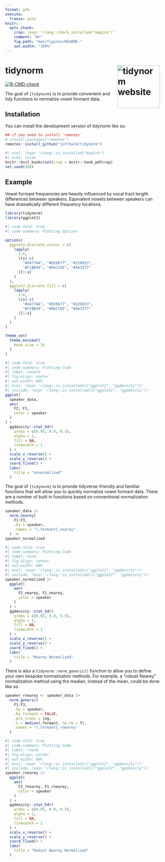 ```yaml
---
format: gfm
execute:
  freeze: auto
knitr: 
  opts_chunk: 
    crop: !expr 'rlang::check_installed("magick")'
    comment: "#>"
    fig.path: "man/figures/README-"
    out.width: "100%"
---
```


<!-- README.md is generated from README.Rmd. Please edit that file -->

# tidynorm <a href="https://jofrhwld.github.io/tidynorm/"><img src="man/figures/logo.svg" alt="tidynorm website" align="right" height="139"/></a>

<!-- badges: start -->

[![R-CMD-check](https://github.com/JoFrhwld/tidynorm/actions/workflows/R-CMD-check.yaml/badge.svg)](https://github.com/JoFrhwld/tidynorm/actions/workflows/R-CMD-check.yaml)

<!-- badges: end -->

The goal of `{tidynorm}` is to provide convenient and tidy functions to normalize vowel formant data.

## Installation

You can install the development version of tidynorm like so:

``` r
## if you need to install `remotes`
# install.packages("remotes")
remotes::install_github("jofrhwld/tidynorm")
```

```r
#| eval: !expr 'rlang::is_installed("magick")'
#| echo: false
knitr::knit_hooks$set(crop = knitr::hook_pdfcrop)
set.seed(200)
```

## Example

Vowel formant frequencies are heavily influenced by vocal tract length differences between speakers.
Equivalent vowels between speakers can have dramatically different frequency locations.

```r
library(tidynorm)
library(ggplot2)
```

```r
#| code-fold: true
#| code-summary: Plotting Options

options(
  ggplot2.discrete.colour = c(
    lapply(
      1:6,
      \(x) c(
        "#4477AA", "#EE6677", "#228833",
        "#CCBB44", "#66CCEE", "#AA3377"
      )[1:x]
    )
  ),
  ggplot2.discrete.fill = c(
    lapply(
      1:6,
      \(x) c(
        "#4477AA", "#EE6677", "#228833",
        "#CCBB44", "#66CCEE", "#AA3377"
      )[1:x]
    )
  )
)

theme_set(
  theme_minimal(
    base_size = 16
  )
)
```

```r
#| code-fold: true
#| code-summary: Plotting Code
#| label: unnorm
#| fig-align: center
#| out-width: 80%
#| eval: !expr 'rlang::is_installed(c("ggplot2", "ggdensity"))'
#| include: !expr 'rlang::is_installed(c("ggplot2", "ggdensity"))'
ggplot(
  speaker_data,
  aes(
    F2, F1,
    color = speaker
  )
) +
  ggdensity::stat_hdr(
    probs = c(0.95, 0.8, 0.5),
    alpha = 1,
    fill = NA,
    linewidth = 1
  ) +
  scale_x_reverse() +
  scale_y_reverse() +
  coord_fixed() +
  labs(
    title = "unnormalized"
  )
```

The goal of `{tidynorm}` is to provide tidyverse-friendly and familiar functions that will allow you to quickly normalize vowel formant data.
There are a number of built in functions based on conventional normalization methods.

```r
speaker_data |>
  norm_nearey(
    F1:F3,
    .by = speaker,
    .names = "{.formant}_nearey"
  ) ->
speaker_normalized
```

```r
#| code-fold: true
#| code-summary: Plotting Code
#| label: norm
#| fig-align: center
#| out-width: 60%
#| eval: !expr 'rlang::is_installed(c("ggplot2", "ggdensity"))'
#| include: !expr 'rlang::is_installed(c("ggplot2", "ggdensity"))'
speaker_normalized |>
  ggplot(
    aes(
      F2_nearey, F1_nearey,
      color = speaker
    )
  ) +
  ggdensity::stat_hdr(
    probs = c(0.95, 0.8, 0.5),
    alpha = 1,
    fill = NA,
    linewidth = 1
  ) +
  scale_x_reverse() +
  scale_y_reverse() +
  coord_fixed() +
  labs(
    title = "Nearey Normalized"
  )
```

There is also a `tidynorm::norm_generic()` function to allow you to define your own bespoke normalization methods.
For example, a "robust Nearey" normalization method using the median, instead of the mean, could be done like so.

```r
speaker_rnearey <- speaker_data |>
  norm_generic(
    F1:F3,
    .by = speaker,
    .by_formant = FALSE,
    .pre_trans = log,
    .L = median(.formant, na.rm = T),
    .names = "{.formant}_rnearey"
  )
```

```r
#| code-fold: true
#| code-summary: Plotting Code
#| label: rnorm
#| fig-align: center
#| out-width: 60%
#| eval: !expr 'rlang::is_installed(c("ggplot2", "ggdensity"))'
#| include: !expr 'rlang::is_installed(c("ggplot2", "ggdensity"))'
speaker_rnearey |>
  ggplot(
    aes(
      F2_rnearey, F1_rnearey,
      color = speaker
    )
  ) +
  ggdensity::stat_hdr(
    probs = c(0.95, 0.8, 0.5),
    alpha = 1,
    fill = NA,
    linewidth = 1
  ) +
  scale_x_reverse() +
  scale_y_reverse() +
  coord_fixed() +
  labs(
    title = "Robust Nearey Normalized"
  )
```
